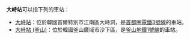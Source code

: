 '''大峙站'''可以指下列的車站：

* [[大峙站|大峙站]]：位於韓國首爾特別市江南區大峙洞，是[[首都圈電鐵3號線|首都圈電鐵3號線]]的車站。
* [[大峙站_(釜山)|大峙站 (釜山)]]：位於韓國釜山廣域市沙下區，是[[釜山地鐵1號線|釜山地鐵1號線]]的車站。

{{disambig|cat=三字車站名消歧義}}